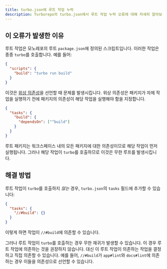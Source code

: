 ```yaml
---
title: turbo.json에 루트 작업 누락
description: Turborepo의 turbo.json에서 루트 작업 누락 오류에 대해 자세히 알아보세요.
---
```


## 이 오류가 발생한 이유

루트 작업은 모노레포의 루트 `package.json`에 정의된 스크립트입니다. 이러한 작업은 종종 `turbo`를 호출합니다. 예를 들어:

```json title="./package.json"
{
  "scripts": {
    "build": "turbo run build"
  }
}
```

이것은 [위상 의존성](/docs/reference/configuration#dependson)을 선언할 때 문제를 발생시킵니다. 위상 의존성은
패키지가 자체 작업을 실행하기 전에 패키지의 의존성이 해당 작업을 실행해야 함을 지정합니다.

```json title="./turbo.json"
{
  "tasks": {
    "build": {
      "dependsOn": ["^build"]
    }
  }
}
```

루트 패키지는 워크스페이스 내의 모든 패키지에 대한 의존성이므로 해당 작업이 먼저 실행됩니다.
그러나 해당 작업이 `turbo`를 호출하므로 이것은 무한 루프를 발생시킵니다.

## 해결 방법

루트 작업이 `turbo`를 호출하지 _않는_ 경우, `turbo.json`의 `tasks` 필드에 추가할 수 있습니다:

```json title="./turbo.json"
{
  "tasks": {
    "//#build": {}
  }
}
```

이렇게 하면 작업이 `//#build`에 의존할 수 있습니다.

그러나 루트 작업이 `turbo`를 호출하는 경우 무한 재귀가 발생할 수 있습니다. 이 경우
루트 작업에 의존하는 것을 권장하지 않습니다. 대신 이 루트 작업이 의존하는 작업을 결정하고 직접 의존할 수 있습니다.
예를 들어, `//#build`가 `app#lint`와 `docs#lint`에 의존하는 경우 이들을 의존성으로 선언할 수 있습니다.
